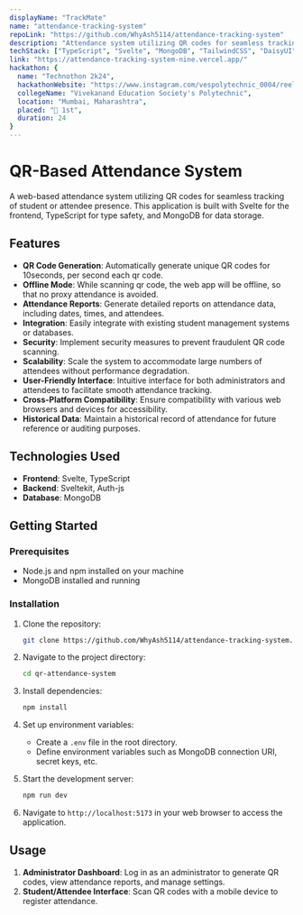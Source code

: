 ```yaml
---
displayName: "TrackMate"
name: "attendance-tracking-system"
repoLink: "https://github.com/WhyAsh5114/attendance-tracking-system"
description: "Attendance system utilizing QR codes for seamless tracking of student or attendee presence."
techStack: ["TypeScript", "Svelte", "MongoDB", "TailwindCSS", "DaisyUI"]
link: "https://attendance-tracking-system-nine.vercel.app/"
hackathon: {
  name: "Technothon 2k24",
  hackathonWebsite: "https://www.instagram.com/vespolytechnic_0004/reel/C2Z3vtkIUSw/",
  collegeName: "Vivekanand Education Society's Polytechnic",
  location: "Mumbai, Maharashtra",
  placed: "🥇 1st",
  duration: 24
}
---
```


# QR-Based Attendance System

A web-based attendance system utilizing QR codes for seamless tracking of student or attendee presence. This application is built with Svelte for the frontend, TypeScript for type safety, and MongoDB for data storage.

## Features

- **QR Code Generation**: Automatically generate unique QR codes for 10seconds, per second each qr code.
- **Offline Mode**: While scanning qr code, the web app will be offline, so that no proxy attendance is avoided.
- **Attendance Reports**: Generate detailed reports on attendance data, including dates, times, and attendees.
- **Integration**: Easily integrate with existing student management systems or databases.
- **Security**: Implement security measures to prevent fraudulent QR code scanning.
- **Scalability**: Scale the system to accommodate large numbers of attendees without performance degradation.
- **User-Friendly Interface**: Intuitive interface for both administrators and attendees to facilitate smooth attendance tracking.
- **Cross-Platform Compatibility**: Ensure compatibility with various web browsers and devices for accessibility.
- **Historical Data**: Maintain a historical record of attendance for future reference or auditing purposes.

## Technologies Used

- **Frontend**: Svelte, TypeScript
- **Backend**: Sveltekit, Auth-js
- **Database**: MongoDB

## Getting Started

### Prerequisites

- Node.js and npm installed on your machine
- MongoDB installed and running

### Installation

1. Clone the repository:

   ```bash
   git clone https://github.com/WhyAsh5114/attendance-tracking-system.git
   ```

2. Navigate to the project directory:

   ```bash
   cd qr-attendance-system
   ```

3. Install dependencies:

   ```bash
   npm install
   ```

4. Set up environment variables:

   - Create a `.env` file in the root directory.
   - Define environment variables such as MongoDB connection URI, secret keys, etc.

5. Start the development server:

   ```bash
   npm run dev
   ```

6. Navigate to `http://localhost:5173` in your web browser to access the application.

## Usage

1. **Administrator Dashboard**: Log in as an administrator to generate QR codes, view attendance reports, and manage settings.
2. **Student/Attendee Interface**: Scan QR codes with a mobile device to register attendance.
